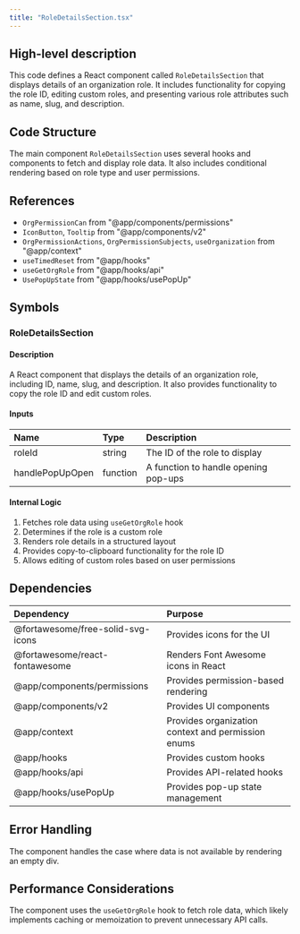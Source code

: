```yaml
---
title: "RoleDetailsSection.tsx"
---
```


## High-level description
This code defines a React component called `RoleDetailsSection` that displays details of an organization role. It includes functionality for copying the role ID, editing custom roles, and presenting various role attributes such as name, slug, and description.

## Code Structure
The main component `RoleDetailsSection` uses several hooks and components to fetch and display role data. It also includes conditional rendering based on role type and user permissions.

## References
- `OrgPermissionCan` from "@app/components/permissions"
- `IconButton`, `Tooltip` from "@app/components/v2"
- `OrgPermissionActions`, `OrgPermissionSubjects`, `useOrganization` from "@app/context"
- `useTimedReset` from "@app/hooks"
- `useGetOrgRole` from "@app/hooks/api"
- `UsePopUpState` from "@app/hooks/usePopUp"

## Symbols

### RoleDetailsSection
#### Description
A React component that displays the details of an organization role, including ID, name, slug, and description. It also provides functionality to copy the role ID and edit custom roles.

#### Inputs
| Name | Type | Description |
|:-----|:-----|:------------|
| roleId | string | The ID of the role to display |
| handlePopUpOpen | function | A function to handle opening pop-ups |

#### Internal Logic
1. Fetches role data using `useGetOrgRole` hook
2. Determines if the role is a custom role
3. Renders role details in a structured layout
4. Provides copy-to-clipboard functionality for the role ID
5. Allows editing of custom roles based on user permissions

## Dependencies
| Dependency | Purpose |
|:-----------|:--------|
| @fortawesome/free-solid-svg-icons | Provides icons for the UI |
| @fortawesome/react-fontawesome | Renders Font Awesome icons in React |
| @app/components/permissions | Provides permission-based rendering |
| @app/components/v2 | Provides UI components |
| @app/context | Provides organization context and permission enums |
| @app/hooks | Provides custom hooks |
| @app/hooks/api | Provides API-related hooks |
| @app/hooks/usePopUp | Provides pop-up state management |

## Error Handling
The component handles the case where data is not available by rendering an empty div.

## Performance Considerations
The component uses the `useGetOrgRole` hook to fetch role data, which likely implements caching or memoization to prevent unnecessary API calls.